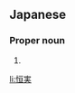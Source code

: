 ==Japanese==
{{ja-kanjitab|つね|み|yomi=k}}

===Proper noun===
{{ja-pos|proper|つねみ}}

# {{given name|male|lang=ja|sort=つねみ}}

[[li:恒実]]